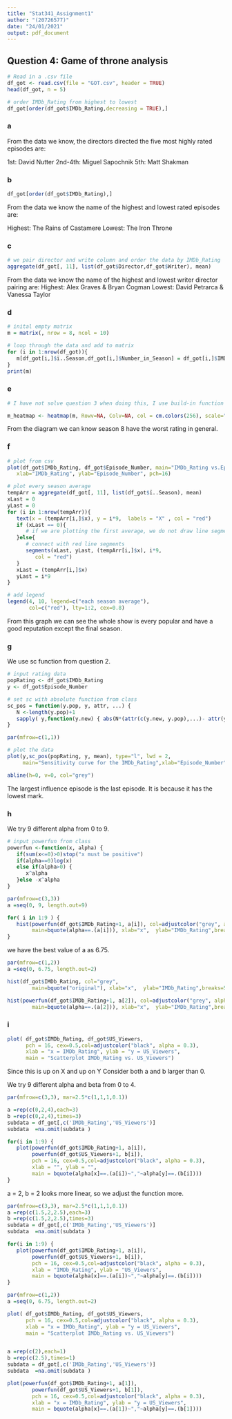```yaml
---
title: "Stat341_Assignment1"
author: "(20726577)"
date: "24/01/2021"
output: pdf_document
---
```


## Question 4: Game of throne analysis

```r
# Read in a .csv file
df_got <- read.csv(file = "GOT.csv", header = TRUE)
head(df_got, n = 5)

```


```r
# order IMDb_Rating from highest to lowest
df_got[order(df_got$IMDb_Rating,decreasing = TRUE),]

```
### a

From the data we know, the directors directed the five most highly rated episodes are:

1st: David Nutter
2nd-4th: Miguel Sapochnik
5th: Matt Shakman

### b


```r
df_got[order(df_got$IMDb_Rating),]
```

From the data we know the name of the highest and lowest rated episodes are:

Highest: The Rains of Castamere
Lowest: The Iron Throne

### c

```r
# we pair director and write column and order the data by IMDb_Rating
aggregate(df_got[, 11], list(df_got$Director,df_got$Writer), mean)
```

From the data we know the name of the highest and lowest writer director pairing are:
Highest: Alex Graves & Bryan Cogman
Lowest: David Petrarca & Vanessa Taylor

### d

```r
# inital empty matrix
m = matrix(, nrow = 8, ncol = 10)

# loop through the data and add to matrix
for (i in 1:nrow(df_got)){
   m[df_got[i,]$ï..Season,df_got[i,]$Number_in_Season] = df_got[i,]$IMDb_Rating
}
print(m)
```

### e

```r
# I have not solve question 3 when doing this, I use build-in function for partial marks. Blue stands for lower, pink stands for higher.

m_heatmap <- heatmap(m, Rowv=NA, Colv=NA, col = cm.colors(256), scale="column")
```
From the diagram we can know season 8 have the worst rating in general.

### f


```r
# plot from csv
plot(df_got$IMDb_Rating, df_got$Episode_Number, main="IMDb_Rating vs.Episode_Number ",
   xlab="IMDb_Rating", ylab="Episode_Number", pch=16)

# plot every season average
tempArr = aggregate(df_got[, 11], list(df_got$ï..Season), mean)
xLast = 0
yLast = 0
for (i in 1:nrow(tempArr)){
   text(x = (tempArr[i,]$x), y = i*9,  labels = "X" , col = "red")
   if (xLast == 0){
      # if we are plotting the first average, we do not draw line segments
   }else{
      # connect with red line segments
      segments(xLast, yLast, (tempArr[i,]$x), i*9,
         col = "red")
   }
   xLast = (tempArr[i,]$x)
   yLast = i*9
}

# add legend
legend(4, 10, legend=c("each season average"),
       col=c("red"), lty=1:2, cex=0.8)

```

From this graph we can see the whole show is every popular and have a good reputation except the final season.


### g

We use sc function from question 2.

```r
# input rating data
popRating <- df_got$IMDb_Rating
y <- df_got$Episode_Number

# set sc with absolute function from class
sc_pos = function(y.pop, y, attr, ...) {
   N <-length(y.pop)+1 
   sapply( y,function(y.new) { abs(N*(attr(c(y.new, y.pop),...)- attr(y.pop,...)))  } )
}

par(mfrow=c(1,1))

# plot the data
plot(y,sc_pos(popRating, y, mean), type="l", lwd = 2,
     main="Sensitivity curve for the IMDb_Rating",xlab="Episode_Number",ylab="sensitivity")

abline(h=0, v=0, col="grey")
```
The largest influence episode is the last episode. It is because it has the lowest mark.

### h

We try 9 different alpha from 0 to 9.
```r
# input powerfun from class
powerfun <-function(x, alpha) {
   if(sum(x<=0)>0)stop("x must be positive")
   if(alpha==0)log(x)
   else if(alpha>0) {
      x^alpha
   }else -x^alpha
}

par(mfrow=c(3,3))
a =seq(0, 9, length.out=9)

for( i in 1:9 ) {
   hist(powerfun(df_got$IMDb_Rating+1, a[i]), col=adjustcolor("grey", alpha = 0.5),
        main=bquote(alpha==.(a[i])), xlab="x",  ylab="IMDb_Rating",breaks=50)
}

```
we have the best value of a as 6.75.

```r
par(mfrow=c(1,2))
a =seq(0, 6.75, length.out=2)

hist(df_got$IMDb_Rating, col="grey",
        main=bquote("original"), xlab="x",  ylab="IMDb_Rating",breaks=50)

hist(powerfun(df_got$IMDb_Rating+1, a[2]), col=adjustcolor("grey", alpha = 0.5),
        main=bquote(alpha==.(a[2])), xlab="x",  ylab="IMDb_Rating",breaks=50)
```


### i

```r
plot( df_got$IMDb_Rating, df_got$US_Viewers,
      pch = 16, cex=0.5,col=adjustcolor("black", alpha = 0.3),
      xlab = "x = IMDb_Rating", ylab = "y = US_Viewers",
      main = "Scatterplot IMDb_Rating vs. US_Viewers")
```

Since this is up on X and up on Y
Consider both a and b larger than 0.

We try 9 different alpha and beta from 0 to 4.
```r
par(mfrow=c(3,3), mar=2.5*c(1,1,1,0.1))

a =rep(c(0,2,4),each=3)
b =rep(c(0,2,4),times=3)
subdata = df_got[,c('IMDb_Rating','US_Viewers')]
subdata  =na.omit(subdata )

for(i in 1:9) {
   plot(powerfun(df_got$IMDb_Rating+1, a[i]),
        powerfun(df_got$US_Viewers+1, b[i]),
        pch = 16, cex=0.5,col=adjustcolor("black", alpha = 0.3),
        xlab = "", ylab = "",
        main = bquote(alpha[x]==.(a[i])~","~alpha[y]==.(b[i])))
}
```

a = 2, b = 2 looks more linear, so we adjust the function more.

```r

par(mfrow=c(3,3), mar=2.5*c(1,1,1,0.1))
a =rep(c(1.5,2,2.5),each=3)
b =rep(c(1.5,2,2.5),times=3)
subdata = df_got[,c('IMDb_Rating','US_Viewers')]
subdata  =na.omit(subdata )

for(i in 1:9) {
   plot(powerfun(df_got$IMDb_Rating+1, a[i]),
        powerfun(df_got$US_Viewers+1, b[i]),
        pch = 16, cex=0.5,col=adjustcolor("black", alpha = 0.3),
        xlab = "IMDb_Rating", ylab = "US_Viewers",
        main = bquote(alpha[x]==.(a[i])~","~alpha[y]==.(b[i])))
}
```



```r
par(mfrow=c(1,2))
a =seq(0, 6.75, length.out=2)

plot( df_got$IMDb_Rating, df_got$US_Viewers,
      pch = 16, cex=0.5,col=adjustcolor("black", alpha = 0.3),
      xlab = "x = IMDb_Rating", ylab = "y = US_Viewers",
      main = "Scatterplot IMDb_Rating vs. US_Viewers")


a =rep(c(2),each=1)
b =rep(c(2.5),times=1)
subdata = df_got[,c('IMDb_Rating','US_Viewers')]
subdata  =na.omit(subdata )

plot(powerfun(df_got$IMDb_Rating+1, a[1]),
        powerfun(df_got$US_Viewers+1, b[1]),
        pch = 16, cex=0.5,col=adjustcolor("black", alpha = 0.3),
        xlab = "x = IMDb_Rating", ylab = "y = US_Viewers",
        main = bquote(alpha[x]==.(a[1])~","~alpha[y]==.(b[1])))
```